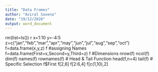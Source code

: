 ---
title: "Data Frames"
author: "Aviral Saxena"
date: "19/12/2020"
output: word_document
---

rm(list=ls())
```
```{r}
x=1:10
y=-4:5
z=c("jan","feb","mar","apr","may","jun","jul","aug","sep","oct")
f=data.frame(x,y,z)
f
#assigning Names
f=data.frame(First=x,Second=y,Third=z)
f
#Dimensions
nrow(f)
ncol(f)
dim(f)
names(f)
rownames(f)
# Head & Tail Function
head(f,n=4)
tail(f)
# Specific Selection
f$First
f[2,6]
f[2:6,4]
f[c(1,10),2]